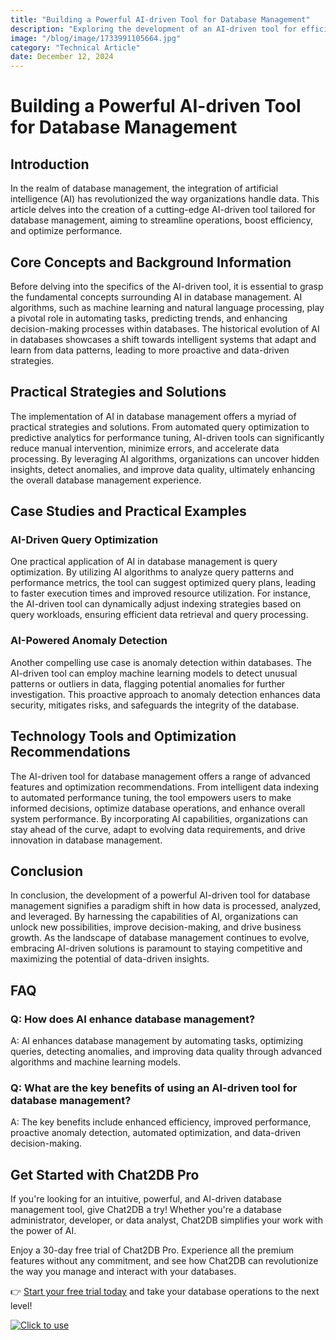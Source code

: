 ```yaml
---
title: "Building a Powerful AI-driven Tool for Database Management"
description: "Exploring the development of an AI-driven tool for efficient database management, enhancing productivity and performance."
image: "/blog/image/1733991105664.jpg"
category: "Technical Article"
date: December 12, 2024
---
```


# Building a Powerful AI-driven Tool for Database Management

## Introduction

In the realm of database management, the integration of artificial intelligence (AI) has revolutionized the way organizations handle data. This article delves into the creation of a cutting-edge AI-driven tool tailored for database management, aiming to streamline operations, boost efficiency, and optimize performance.

## Core Concepts and Background Information

Before delving into the specifics of the AI-driven tool, it is essential to grasp the fundamental concepts surrounding AI in database management. AI algorithms, such as machine learning and natural language processing, play a pivotal role in automating tasks, predicting trends, and enhancing decision-making processes within databases. The historical evolution of AI in databases showcases a shift towards intelligent systems that adapt and learn from data patterns, leading to more proactive and data-driven strategies.

## Practical Strategies and Solutions

The implementation of AI in database management offers a myriad of practical strategies and solutions. From automated query optimization to predictive analytics for performance tuning, AI-driven tools can significantly reduce manual intervention, minimize errors, and accelerate data processing. By leveraging AI algorithms, organizations can uncover hidden insights, detect anomalies, and improve data quality, ultimately enhancing the overall database management experience.

## Case Studies and Practical Examples

### AI-Driven Query Optimization

One practical application of AI in database management is query optimization. By utilizing AI algorithms to analyze query patterns and performance metrics, the tool can suggest optimized query plans, leading to faster execution times and improved resource utilization. For instance, the AI-driven tool can dynamically adjust indexing strategies based on query workloads, ensuring efficient data retrieval and query processing.

### AI-Powered Anomaly Detection

Another compelling use case is anomaly detection within databases. The AI-driven tool can employ machine learning models to detect unusual patterns or outliers in data, flagging potential anomalies for further investigation. This proactive approach to anomaly detection enhances data security, mitigates risks, and safeguards the integrity of the database.

## Technology Tools and Optimization Recommendations

The AI-driven tool for database management offers a range of advanced features and optimization recommendations. From intelligent data indexing to automated performance tuning, the tool empowers users to make informed decisions, optimize database operations, and enhance overall system performance. By incorporating AI capabilities, organizations can stay ahead of the curve, adapt to evolving data requirements, and drive innovation in database management.

## Conclusion

In conclusion, the development of a powerful AI-driven tool for database management signifies a paradigm shift in how data is processed, analyzed, and leveraged. By harnessing the capabilities of AI, organizations can unlock new possibilities, improve decision-making, and drive business growth. As the landscape of database management continues to evolve, embracing AI-driven solutions is paramount to staying competitive and maximizing the potential of data-driven insights.

## FAQ

### Q: How does AI enhance database management?

A: AI enhances database management by automating tasks, optimizing queries, detecting anomalies, and improving data quality through advanced algorithms and machine learning models.

### Q: What are the key benefits of using an AI-driven tool for database management?

A: The key benefits include enhanced efficiency, improved performance, proactive anomaly detection, automated optimization, and data-driven decision-making.


## Get Started with Chat2DB Pro

If you're looking for an intuitive, powerful, and AI-driven database management tool, give Chat2DB a try! Whether you're a database administrator, developer, or data analyst, Chat2DB simplifies your work with the power of AI.

Enjoy a 30-day free trial of Chat2DB Pro. Experience all the premium features without any commitment, and see how Chat2DB can revolutionize the way you manage and interact with your databases.

👉 [Start your free trial today](https://chat2db.ai/pricing) and take your database operations to the next level!


[![Click to use](/image/blog/bg/chat2db.jpg)](https://chat2db.ai/)
